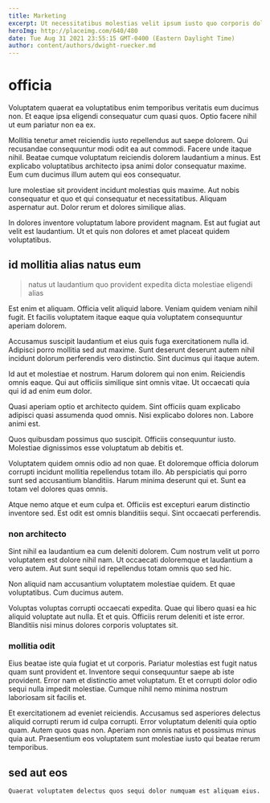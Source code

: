 ```yaml
---
title: Marketing
excerpt: Ut necessitatibus molestias velit ipsum iusto quo corporis dolore voluptatem. Est at omnis pariatur sunt autem sit. Et quas autem consectetur tempora et consectetur. Corrupti perspiciatis cumque voluptatem.
heroImg: http://placeimg.com/640/480
date: Tue Aug 31 2021 23:55:15 GMT-0400 (Eastern Daylight Time)
author: content/authors/dwight-ruecker.md
---
```

# officia

Voluptatem quaerat ea voluptatibus enim temporibus veritatis eum ducimus non. Et eaque ipsa eligendi consequatur cum quasi quos. Optio facere nihil ut eum pariatur non ea ex.
  
Mollitia tenetur amet reiciendis iusto repellendus aut saepe dolorem. Qui recusandae consequuntur modi odit ea aut commodi. Facere unde itaque nihil. Beatae cumque voluptatum reiciendis dolorem laudantium a minus. Est explicabo voluptatibus architecto ipsa animi dolor consequatur maxime. Eum cum ducimus illum autem qui eos consequatur.
  
Iure molestiae sit provident incidunt molestias quis maxime. Aut nobis consequatur et quo et qui consequatur et necessitatibus. Aliquam aspernatur aut. Dolor rerum et dolores similique alias.
  
In dolores inventore voluptatum labore provident magnam. Est aut fugiat aut velit est laudantium. Ut et quis non dolores et amet placeat quidem voluptatibus.

## id mollitia alias natus eum

> natus ut laudantium quo provident expedita dicta molestiae eligendi alias

Est enim et aliquam. Officia velit aliquid labore. Veniam quidem veniam nihil fugit. Et facilis voluptatem itaque eaque quia voluptatem consequuntur aperiam dolorem.
  
Accusamus suscipit laudantium et eius quis fuga exercitationem nulla id. Adipisci porro mollitia sed aut maxime. Sunt deserunt deserunt autem nihil incidunt dolorum perferendis vero distinctio. Sint ducimus qui itaque autem.
  
Id aut et molestiae et nostrum. Harum dolorem qui non enim. Reiciendis omnis eaque. Qui aut officiis similique sint omnis vitae. Ut occaecati quia qui id ad enim eum dolor.
  
Quasi aperiam optio et architecto quidem. Sint officiis quam explicabo adipisci quasi assumenda quod omnis. Nisi explicabo dolores non. Labore animi est.
  
Quos quibusdam possimus quo suscipit. Officiis consequuntur iusto. Molestiae dignissimos esse voluptatum ab debitis et.
  
Voluptatem quidem omnis odio ad non quae. Et doloremque officia dolorum corrupti incidunt mollitia repellendus totam illo. Ab perspiciatis qui porro sunt sed accusantium blanditiis. Harum minima deserunt qui et. Sunt ea totam vel dolores quas omnis.
  
Atque nemo atque et eum culpa et. Officiis est excepturi earum distinctio inventore sed. Est odit est omnis blanditiis sequi. Sint occaecati perferendis.

### non architecto

Sint nihil ea laudantium ea cum deleniti dolorem. Cum nostrum velit ut porro voluptatem est dolore nihil nam. Ut occaecati doloremque et laudantium a vero autem. Aut sunt sequi id repellendus totam omnis quo sed hic.
  
Non aliquid nam accusantium voluptatem molestiae quidem. Et quae voluptatibus. Cum ducimus autem.
  
Voluptas voluptas corrupti occaecati expedita. Quae qui libero quasi ea hic aliquid voluptate aut nulla. Et et quis. Officiis rerum deleniti et iste error. Blanditiis nisi minus dolores corporis voluptates sit.

### mollitia odit

Eius beatae iste quia fugiat et ut corporis. Pariatur molestias est fugit natus quam sunt provident et. Inventore sequi consequuntur saepe ab iste provident. Error nam et distinctio amet voluptatum. Et et corrupti dolor odio sequi nulla impedit molestiae. Cumque nihil nemo minima nostrum laboriosam sit facilis et.
  
Et exercitationem ad eveniet reiciendis. Accusamus sed asperiores delectus aliquid corrupti rerum id culpa corrupti. Error voluptatum deleniti quia optio quam. Autem quos quas non. Aperiam non omnis natus et possimus minus quia aut. Praesentium eos voluptatem sunt molestiae iusto qui beatae rerum temporibus.

## sed aut eos

```text
Quaerat voluptatem delectus quos sequi dolor numquam est aliquam eius.
```

